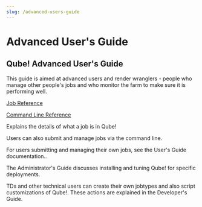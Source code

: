 ```yaml
---
slug: /advanced-users-guide
---
```


# Advanced User's Guide

## Qube! Advanced User's Guide
This guide is aimed at advanced users and render wranglers - people who manage other people's jobs and who monitor the farm to make sure it is performing well. 

[Job Reference](job-reference)

[Command Line Reference](command-line-reference)

Explains the details of what a job is in Qube!

Users can also submit and manage jobs via the command line.


For users submitting and managing their own jobs, see the User's Guide documentation..

The Administrator's Guide discusses installing and tuning Qube! for specific deployments.

TDs and other technical users can create their own jobtypes and also script customizations of Qube!. These actions are explained in the Developer's Guide.
